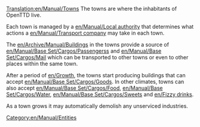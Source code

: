[[Translation:en/Manual/Towns]]
The towns are where the inhabitants of OpenTTD live. 

Each town is managed by a [[en/Manual/Local authority]] that determines what actions a [[en/Manual/Transport company]] may take in each town.

The [[en/Archive/Manual/Building]]s in the towns provide a source of [[en/Manual/Base Set/Cargos/Passengers]]s and [[en/Manual/Base Set/Cargos/Mail]] which can be transported to other towns or even to other places within the same town.

After a period of [[en/Growth]], the towns start producing buildings that can accept [[en/Manual/Base Set/Cargos/Goods]]. In other climates, towns can also accept [[en/Manual/Base Set/Cargos/Food]], [[en/Manual/Base Set/Cargos/Water]], [[en/Manual/Base Set/Cargos/Sweets]] and [[en/Fizzy drinks]].

As a town grows it may automatically demolish any unserviced industries.

[[Category:en/Manual/Entities]]
